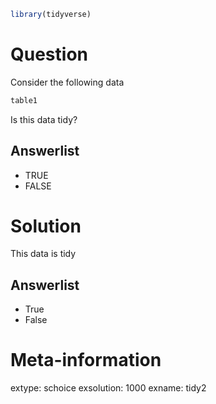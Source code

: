 
```r
library(tidyverse)
```



Question
========

Consider the following data

```r
table1
```

Is this data tidy?

Answerlist
----------
* TRUE
* FALSE

Solution
========

This data is tidy

Answerlist
----------
* True
* False


Meta-information
================
extype: schoice
exsolution: 1000
exname: tidy2



